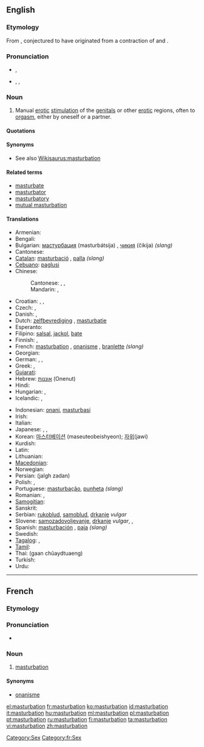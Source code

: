 {{also|Masturbation}}
==English==
{{wikipedia}}

===Etymology===
From {{etyl|la}} {{term|masturbor|masturbārī|lang=la}}, conjectured to have originated from a contraction of {{term|manus||hand|lang=la}} and {{term|turbo|turbāre|to disturb, to throw into confusion|lang=la}}.

===Pronunciation===
* {{a|RP}} {{IPA|/ˌmæstəˈbeɪʃən/}}, {{SAMPA|/%m{st@"beIS@n/}}
* {{a|US}} {{enPR|măs'tərbāʹshən}}, {{IPA|/ˌmæstɚˈbeɪʃən/}}, {{SAMPA|/%m{st@`"beIS@n/}}
*: {{rhymes|eɪʃən}}

===Noun===
{{en-noun|-|s}}

# Manual [[erotic]] [[stimulation]] of the [[genital]]s or other [[erotic]] regions, often to [[orgasm]], either by oneself or a partner.

====Quotations====
{{seeCites}}

====Synonyms====
* See also [[Wikisaurus:masturbation]]

====Related terms====
* [[masturbate]]
* [[masturbator]]
* [[masturbatory]]
* [[mutual masturbation]]

====Translations====
{{trans-top|manual erotic stimulation of the genitals}}
* Armenian: {{t-|hy|մաստուրբացիա|tr=masturbac’ia}}
* Bengali: {{t-|bn|হস্তমৈথুন|tr=hôstômoithun|sc=Beng|xs=Bengali}}
* Bulgarian: [[мастурбация]] (masturbátsija) {{f}}, [[чикия]] (čikija) {{f}} ''(slang)''
* Cantonese: {{tø|yue|自慰|tr=zi6 wai3 |sc=Hani}}
* [[Catalan]]: [[masturbació]] {{f}}, [[palla]] {{f}} ''(slang)''
* [[Cebuano]]: [[paglusi]]
* Chinese:
*: Cantonese: {{yue-yue-j|手淫|sau2 jam4}}, {{qualifier|male|vulgar}} {{yue-tsj|打飛機|打飞机|daa2 fei1 gei1}}, {{qualifier|female|vulgar}} {{yue-tsj|打潛艇|打潜艇|daa2 cim4 teng5}}
*: Mandarin: {{zh-zh-p|手淫|shǒuyín}}, {{t|cmn|性自慰|tr=xìngzìwèi|sc=Hani}}
* Croatian: {{t-|hr|samozadovoljavanje|n|alt=samozadovoljávānje}}, {{t-|hr|masturbacija|f|alt=masturbácija}}, {{t-|hr|rukoblud|m|alt=rùkoblūd}}
* Czech: {{t-|cs|masturbace|f}}, {{t-|cs|onanie|f}}
* Danish: {{t-|da|masturbation|c}},  {{t-|da|onani|c}}
* Dutch: [[zelfbevrediging]] {{f}}, [[masturbatie]] {{f}}
* Esperanto: {{t-|eo|masturbado|xs=Esperanto}}
* Filipino: [[salsal]], [[jackol]], [[bate]]
* Finnish: {{t-|fi|masturbaatio}}, {{t+|fi|itsetyydytys}}
* French: [[#French|masturbation]] {{f}}, [[onanisme]] {{m}}, [[branlette]] {{f}} ''(slang)''
* Georgian: {{t|ka|მასტურბაცია|sc=Geor|xs=Georgian}}
* German: {{t+|de|Masturbation|f}}, {{t+|de|Onanie|f}}, {{t+|de|Selbstbefriedigung|f}}
* Greek: {{t+|el|αυνανισμός}},  {{qualifier|slang}} {{t+|el|μαλακία}}
* [[Gujarati]]: {{t-|gu|હસ્તમૈથુન|sc=Gujr|xs=Gujarati}}
* Hebrew: [[אוננות]] (Onenut) {{f}}
* Hindi: {{t-|hi|हस्तमैथुन|g=m|tr=hastmaithun|xs=Hindi}}
* Hungarian: {{t+|hu|önkielégítés}},  {{t+|hu|maszturbáció}}
* Icelandic: {{t-|is|sjálfsfróun|f}}, {{t|is|rúnk|n}}
{{trans-mid}}
* Indonesian: [[onani]], [[masturbasi]]
* Irish: {{t-|ga|glacaireacht|f|xs=Irish}}
* Italian: {{t+|it|masturbazione|f}}
* Japanese: {{t-|ja|マスターベーション|tr=masutābēshon}},  {{t-|ja|オナニー|tr=onanī}},  {{t|ja|自慰|tr=jii}}
* Korean: [[마스터베이션]] (maseuteobeishyeon); [[자위 ]](jawi)
* Kurdish: {{t|ku|destperkî|f}}
* Latin: {{t-|la|masturbatio|f}}
* Lithuanian: {{t-|lt|masturbacija|f|xs=Lithuanian}}
* [[Macedonian]]: {{t-|mk|мастурбација|f|tr=masturbacija}}
* Norwegian: {{t|no|onanering}}
* Persian: {{fa-Arab|[[جلق زدن]]}} (jalgh zadan)
* Polish: {{t+|pl|masturbacja|f}}, {{t+|pl|onanizm|m}}
* Portuguese: [[masturbação]], [[punheta]] ''(slang)''
* Romanian: {{t+|ro|masturbaţie|f}}, {{t+|ro|masturbare|f}}
* [[Samogitian]]: {{tø|sgs|mastorbacėjė|f}}
* Sanskrit: {{t-|sa|हस्तमैथुन|m|tr=hastamaithuna|xs=Sanskrit}}
* Serbian: [[rukoblud]], [[samoblud]], [[drkanje]] ''vulgar''
* Slovene: [[samozadovoljevanje]], [[drkanje]] ''vulgar'',  {{qualifier|medical}} {{t-|sl|masturbacija|alt=masturbácija}},  {{t|sl|masturbiranje|n}}
* Spanish: [[masturbación]] {{f}}, [[paja]] {{f}} ''(slang)''
* Swedish: {{t+|sv|onani}}
* [[Tagalog]]: {{t|tl|masturbasyon|xs=Tagalog}},  {{t|tl|pagsalsal|xs=Tagalog}}
* [[Tamil]]: {{t-|ta|சுய இன்பம்|xs=Tamil}}
* Thai: {{Thai|[[การช่วยตัวเอง]]}} (gaan chûaydtuaeng)
* Turkish: {{t+|tr|mastürbasyon}}
* Urdu: {{t-|ur|جلق|m|tr=jalaq|xs=Urdu}}
{{trans-bottom}}

[[Category:Sex]]

----

==French==
{{wikipedia|lang=fr}}

===Etymology===
{{suffix|masturber|ation|lang=fr}}

===Pronunciation===
* {{IPA|/mastyʁbasjɔ̃/|lang=fr}}

===Noun===
{{fr-noun|f}}

# [[#English|masturbation]]

====Synonyms====
* [[onanisme]]

[[Category:fr:Sex]]

[[el:masturbation]]
[[fr:masturbation]]
[[ko:masturbation]]
[[id:masturbation]]
[[it:masturbation]]
[[hu:masturbation]]
[[ml:masturbation]]
[[pl:masturbation]]
[[pt:masturbation]]
[[ru:masturbation]]
[[fi:masturbation]]
[[ta:masturbation]]
[[vi:masturbation]]
[[zh:masturbation]]